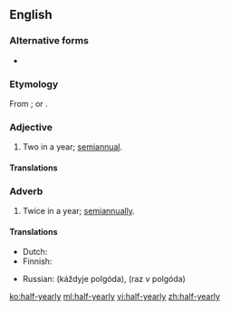 ==English==

===Alternative forms===
* {{l|en|halfyearly}}

===Etymology===
From {{suffix|half-year|ly}}; or {{prefix|half|yearly}}.

===Adjective===
{{en-adj|-|head=[[half]]-[[yearly]]}}

# Two in a year; [[semiannual]].

====Translations====
{{trans-see|semiannual}}

===Adverb===
{{en-adv|-}}

# Twice in a year; [[semiannually]].

====Translations====
{{trans-top|twice a year}}
* Dutch: {{t|nl|halfjaarlijks}}
* Finnish: {{t|fi|puolivuosittain}}
{{trans-mid}}
* Russian: {{l|ru|каждый|каждые}} {{l|ru|полгода}} (káždyje polgóda), {{l|ru|раз}} {{l|ru|в}} {{l|ru|полгода}} (raz v polgóda)
{{trans-bottom}}

[[ko:half-yearly]]
[[ml:half-yearly]]
[[vi:half-yearly]]
[[zh:half-yearly]]